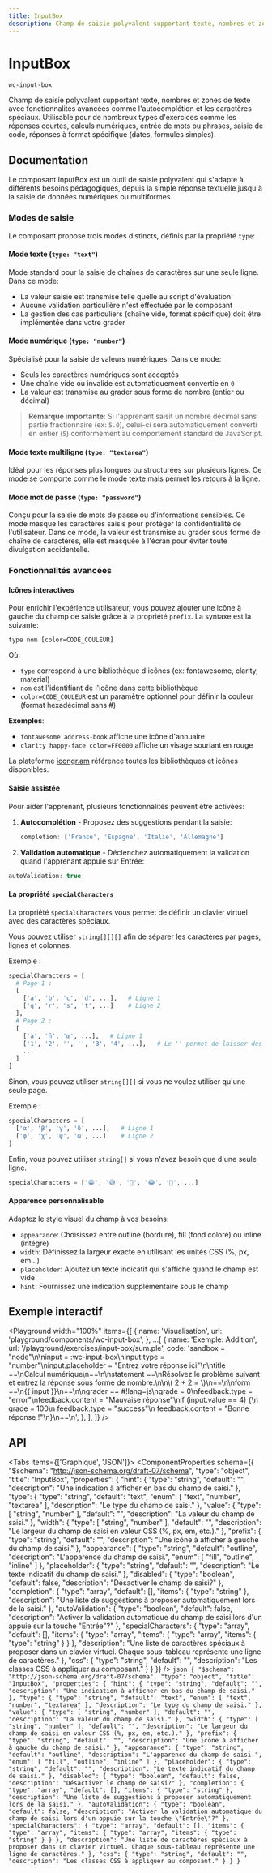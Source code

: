 ```yaml
---
title: InputBox
description: Champ de saisie polyvalent supportant texte, nombres et zones de texte avec fonctionnalités avancées comme l'autocomplétion et les caractères spéciaux. Utilisable pour de nombreux types d'exercices comme les réponses courtes, calculs numériques, entrée de mots ou phrases, saisie de code, réponses à format spécifique (dates, formules simples).
---
```



# InputBox

`wc-input-box`

Champ de saisie polyvalent supportant texte, nombres et zones de texte avec fonctionnalités avancées comme l'autocomplétion et les caractères spéciaux. Utilisable pour de nombreux types d'exercices comme les réponses courtes, calculs numériques, entrée de mots ou phrases, saisie de code, réponses à format spécifique (dates, formules simples).

## Documentation

Le composant InputBox est un outil de saisie polyvalent qui s'adapte à différents besoins pédagogiques, depuis la simple réponse textuelle jusqu'à la saisie de données numériques ou multiformes.

### Modes de saisie

Le composant propose trois modes distincts, définis par la propriété `type`:

#### Mode texte (`type: "text"`)

Mode standard pour la saisie de chaînes de caractères sur une seule ligne. Dans ce mode:

- La valeur saisie est transmise telle quelle au script d'évaluation
- Aucune validation particulière n'est effectuée par le composant
- La gestion des cas particuliers (chaîne vide, format spécifique) doit être implémentée dans votre grader

#### Mode numérique (`type: "number"`)

Spécialisé pour la saisie de valeurs numériques. Dans ce mode:

- Seuls les caractères numériques sont acceptés
- Une chaîne vide ou invalide est automatiquement convertie en `0`
- La valeur est transmise au grader sous forme de nombre (entier ou décimal)

> **Remarque importante**: Si l'apprenant saisit un nombre décimal sans partie fractionnaire (ex: `5.0`), celui-ci sera automatiquement converti en entier (`5`) conformément au comportement standard de JavaScript.

#### Mode texte multiligne (`type: "textarea"`)

Idéal pour les réponses plus longues ou structurées sur plusieurs lignes. Ce mode se comporte comme le mode texte mais permet les retours à la ligne.

#### Mode mot de passe (`type: "password"`)

Conçu pour la saisie de mots de passe ou d'informations sensibles. Ce mode masque les caractères saisis pour protéger la confidentialité de l'utilisateur.
Dans ce mode, la valeur est transmise au grader sous forme de chaîne de caractères, elle est masquée à l'écran pour éviter toute divulgation accidentelle.

### Fonctionnalités avancées

#### Icônes interactives

Pour enrichir l'expérience utilisateur, vous pouvez ajouter une icône à gauche du champ de saisie grâce à la propriété `prefix`. La syntaxe est la suivante:

`type nom [color=CODE_COULEUR]`

Où:

- `type` correspond à une bibliothèque d'icônes (ex: fontawesome, clarity, material)
- `nom` est l'identifiant de l'icône dans cette bibliothèque
- `color=CODE_COULEUR` est un paramètre optionnel pour définir la couleur (format hexadécimal sans #)

**Exemples**:

- `fontawesome address-book` affiche une icône d'annuaire
- `clarity happy-face color=FF0000` affiche un visage souriant en rouge

La plateforme [icongr.am](https://icongr.am) référence toutes les bibliothèques et icônes disponibles.

#### Saisie assistée

Pour aider l'apprenant, plusieurs fonctionnalités peuvent être activées:

1. **Autocomplétion** - Proposez des suggestions pendant la saisie:

   ```js
   completion: ['France', 'Espagne', 'Italie', 'Allemagne']
   ```

2. **Validation automatique** - Déclenchez automatiquement la validation quand l'apprenant appuie sur Entrée:

```typescript
autoValidation: true
```

#### La propriété `specialCharacters`

La propriété `specialCharacters` vous permet de définir un clavier virtuel avec des caractères spéciaux.

Vous pouvez utiliser `string[][][]` afin de séparer les caractères par pages, lignes et colonnes.

Exemple :

```py
specialCharacters = [
  # Page 1 :
  [
    ['a', 'b', 'c', 'd', ...],   # Ligne 1
    ['q', 'r', 's', 't', ...]    # Ligne 2
  ],
  # Page 2 :
  [
    ['à', 'ñ', 'œ', ...],   # Ligne 1
    ['1', '2', '', '', '3', '4', ...],   # Le '' permet de laisser des colonnes vides dans la ligne
    ...
  ]
]
```

Sinon, vous pouvez utiliser `string[][]` si vous ne voulez utiliser qu'une seule page.

Exemple :

```py
specialCharacters = [
  ['α', 'β', 'γ', 'δ', ...],   # Ligne 1
  ['φ', 'χ', 'ψ', 'ω', ...]    # Ligne 2
]
```

Enfin, vous pouvez utiliser `string[]` si vous n'avez besoin que d'une seule ligne.

```py
specialCharacters = ['😁', '​😅', '​🤣', '​😂', '​🙂​', ...]
```

#### Apparence personnalisable

Adaptez le style visuel du champ à vos besoins:

- `appearance`: Choisissez entre outline (bordure), fill (fond coloré) ou inline (intégré)
- `width`: Définissez la largeur exacte en utilisant les unités CSS (%, px, em...)
- `placeholder`: Ajoutez un texte indicatif qui s'affiche quand le champ est vide
- `hint`: Fournissez une indication supplémentaire sous le champ

## Exemple interactif

<Playground
  width="100%"
  items={[
    {
      name: 'Visualisation',
      url: 'playground/components/wc-input-box',
    },
    ...[
      {
        name: 'Exemple: Addition',
        url: '/playground/exercises/input-box/sum.ple',
        code: 'sandbox = "node"\n\ninput = :wc-input-box\ninput.type = "number"\ninput.placeholder = "Entrez votre réponse ici"\n\ntitle ==\nCalcul numérique\n==\n\nstatement ==\nRésolvez le problème suivant et entrez la réponse sous forme de nombre.\n\n\\( 2 + 2 = \\)\n==\n\nform ==\n{{ input }}\n==\n\ngrader == #!lang=js\ngrade = 0\nfeedback.type = "error"\nfeedback.content = "Mauvaise réponse"\nif (input.value == 4) {\n  grade = 100\n  feedback.type = "success"\n  feedback.content = "Bonne réponse !"\n}\n==\n',
      },
    ],
  ]}
/>

## API

<Tabs items={['Graphique', 'JSON']}>
  <Tab>
    <ComponentProperties schema={{
  "$schema": "http://json-schema.org/draft-07/schema",
  "type": "object",
  "title": "InputBox",
  "properties": {
    "hint": {
      "type": "string",
      "default": "",
      "description": "Une indication à afficher en bas du champ de saisi."
    },
    "type": {
      "type": "string",
      "default": "text",
      "enum": [
        "text",
        "number",
        "textarea"
      ],
      "description": "Le type du champ de saisi."
    },
    "value": {
      "type": [
        "string",
        "number"
      ],
      "default": "",
      "description": "La valeur du champ de saisi."
    },
    "width": {
      "type": [
        "string",
        "number"
      ],
      "default": "",
      "description": "Le largeur du champ de saisi en valeur CSS (%, px, em, etc.)."
    },
    "prefix": {
      "type": "string",
      "default": "",
      "description": "Une icône à afficher à gauche du champ de saisi."
    },
    "appearance": {
      "type": "string",
      "default": "outline",
      "description": "L'apparence du champ de saisi.",
      "enum": [
        "fill",
        "outline",
        "inline"
      ]
    },
    "placeholder": {
      "type": "string",
      "default": "",
      "description": "Le texte indicatif du champ de saisi."
    },
    "disabled": {
      "type": "boolean",
      "default": false,
      "description": "Désactiver le champ de saisi?"
    },
    "completion": {
      "type": "array",
      "default": [],
      "items": {
        "type": "string"
      },
      "description": "Une liste de suggestions à proposer automatiquement lors de la saisi."
    },
    "autoValidation": {
      "type": "boolean",
      "default": false,
      "description": "Activer la validation automatique du champ de saisi lors d'un appuie sur la touche \"Entrée\"?"
    },
    "specialCharacters": {
      "type": "array",
      "default": [],
      "items": {
        "type": "array",
        "items": {
          "type": "array",
          "items": {
            "type": "string"
          }
        }
      },
      "description": "Une liste de caractères spéciaux à proposer dans un clavier virtuel. Chaque sous-tableau représente une ligne de caractères."
    },
    "css": {
      "type": "string",
      "default": "",
      "description": "Les classes CSS à appliquer au composant."
    }
  }
}} />
  </Tab>
  <Tab>
    ```json
    {
  "$schema": "http://json-schema.org/draft-07/schema",
  "type": "object",
  "title": "InputBox",
  "properties": {
    "hint": {
      "type": "string",
      "default": "",
      "description": "Une indication à afficher en bas du champ de saisi."
    },
    "type": {
      "type": "string",
      "default": "text",
      "enum": [
        "text",
        "number",
        "textarea"
      ],
      "description": "Le type du champ de saisi."
    },
    "value": {
      "type": [
        "string",
        "number"
      ],
      "default": "",
      "description": "La valeur du champ de saisi."
    },
    "width": {
      "type": [
        "string",
        "number"
      ],
      "default": "",
      "description": "Le largeur du champ de saisi en valeur CSS (%, px, em, etc.)."
    },
    "prefix": {
      "type": "string",
      "default": "",
      "description": "Une icône à afficher à gauche du champ de saisi."
    },
    "appearance": {
      "type": "string",
      "default": "outline",
      "description": "L'apparence du champ de saisi.",
      "enum": [
        "fill",
        "outline",
        "inline"
      ]
    },
    "placeholder": {
      "type": "string",
      "default": "",
      "description": "Le texte indicatif du champ de saisi."
    },
    "disabled": {
      "type": "boolean",
      "default": false,
      "description": "Désactiver le champ de saisi?"
    },
    "completion": {
      "type": "array",
      "default": [],
      "items": {
        "type": "string"
      },
      "description": "Une liste de suggestions à proposer automatiquement lors de la saisi."
    },
    "autoValidation": {
      "type": "boolean",
      "default": false,
      "description": "Activer la validation automatique du champ de saisi lors d'un appuie sur la touche \"Entrée\"?"
    },
    "specialCharacters": {
      "type": "array",
      "default": [],
      "items": {
        "type": "array",
        "items": {
          "type": "array",
          "items": {
            "type": "string"
          }
        }
      },
      "description": "Une liste de caractères spéciaux à proposer dans un clavier virtuel. Chaque sous-tableau représente une ligne de caractères."
    },
    "css": {
      "type": "string",
      "default": "",
      "description": "Les classes CSS à appliquer au composant."
    }
  }
}
    ```
  </Tab>
</Tabs>
